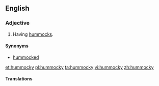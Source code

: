 ==English==

===Adjective===
{{en-adj}}

# Having [[hummock]]s.

====Synonyms====
* [[hummocked]]

[[et:hummocky]]
[[pl:hummocky]]
[[ta:hummocky]]
[[vi:hummocky]]
[[zh:hummocky]]

====Translations====
{{trans-top|}}
{{trans-mid}}
{{trans-bottom}}